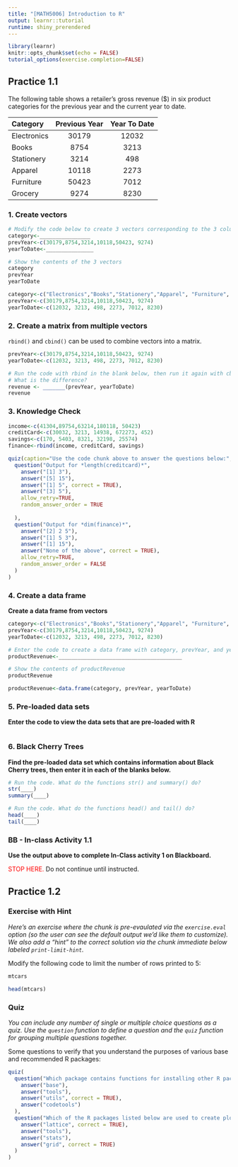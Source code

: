 ```yaml
---
title: "[MATH5006] Introduction to R"
output: learnr::tutorial
runtime: shiny_prerendered
---
```


```r
library(learnr)
knitr::opts_chunk$set(echo = FALSE)
tutorial_options(exercise.completion=FALSE)
```


## Practice 1.1 {data-progressive=TRUE}

The following table shows a retailer's gross revenue ($) in six product categories for the previous year and the current year to date.

|Category |Previous Year |Year To Date|
|:-------|:-------:|:---------:|
|Electronics|30179|12032|
|Books|8754|3213|
|Stationery|3214|498|
|Apparel|10118|2273|
|Furniture|50423|7012|
|Grocery|9274|8230|


### 1. Create vectors

```r
# Modify the code below to create 3 vectors corresponding to the 3 columns in the table
category<-________________
prevYear<-c(30179,8754,3214,10118,50423, 9274)
yearToDate<-_______________

# Show the contents of the 3 vectors  
category
prevYear
yearToDate
```

```r
category<-c("Electronics","Books","Stationery","Apparel", "Furniture", "Grocery")
prevYear<-c(30179,8754,3214,10118,50423, 9274)
yearToDate<-c(12032, 3213, 498, 2273, 7012, 8230)
```


### 2. Create a matrix from multiple vectors

`rbind()` and `cbind()` can be used to combine vectors into a matrix.

```r
prevYear<-c(30179,8754,3214,10118,50423, 9274)
yearToDate<-c(12032, 3213, 498, 2273, 7012, 8230)

# Run the code with rbind in the blank below, then run it again with cbind
# What is the difference?
revenue <- _______(prevYear, yearToDate)
revenue
```

### 3. Knowledge Check

```r
income<-c(41304,89754,63214,180118, 50423)
creditCard<-c(30032, 3213, 14938, 672273, 452)
savings<-c(170, 5403, 8321, 32198, 25574)
finance<-rbind(income, creditCard, savings)
```

```r
quiz(caption="Use the code chunk above to answer the questions below:",
  question("Output for *length(creditcard)*",
    answer("[1] 3"),
    answer("[5] 15"),
    answer("[1] 5", correct = TRUE),
    answer("[3] 5"),
    allow_retry=TRUE,
    random_answer_order = TRUE
    
  ),
  question("Output for *dim(finance)*",
    answer("[2] 2 5"),
    answer("[1] 5 3"),
    answer("[1] 15"),
    answer("None of the above", correct = TRUE),
    allow_retry=TRUE,
    random_answer_order = FALSE
  )
)
```



### 4. Create a data frame

**Create a data frame from vectors**

```r
category<-c("Electronics","Books","Stationery","Apparel", "Furniture", "Grocery")
prevYear<-c(30179,8754,3214,10118,50423, 9274)
yearToDate<-c(12032, 3213, 498, 2273, 7012, 8230)

# Enter the code to create a data frame with category, prevYear, and yearToDate as variables
productRevenue<-_______________________________________

# Show the contents of productRevenue
productRevenue
```

```r
productRevenue<-data.frame(category, prevYear, yearToDate)
```



### 5. Pre-loaded data sets

**Enter the code to view the data sets that are pre-loaded with R**

```r

```

### 6. Black Cherry Trees

**Find the pre-loaded data set which contains information about Black Cherry trees, then enter it in each of the blanks below.**

```r
# Run the code. What do the functions str() and summary() do?
str(____)
summary(____)
```


```r
# Run the code. What do the functions head() and tail() do?
head(____)
tail(____)
```


### BB - In-class Activity 1.1

**Use the output above to complete In-Class activity 1 on Blackboard.**

<font color="red">STOP HERE.</font> Do not continue until instructed.

## Practice 1.2

### Exercise with Hint

*Here's an exercise where the chunk is pre-evaulated via the `exercise.eval` option (so the user can see the default output we'd like them to customize). We also add a "hint" to the correct solution via the chunk immediate below labeled `print-limit-hint`.*

Modify the following code to limit the number of rows printed to 5:

```r
mtcars
```

```r
head(mtcars)
```

### Quiz

*You can include any number of single or multiple choice questions as a quiz. Use the `question` function to define a question and the `quiz` function for grouping multiple questions together.*

Some questions to verify that you understand the purposes of various base and recommended R packages:

```r
quiz(
  question("Which package contains functions for installing other R packages?",
    answer("base"),
    answer("tools"),
    answer("utils", correct = TRUE),
    answer("codetools")
  ),
  question("Which of the R packages listed below are used to create plots?",
    answer("lattice", correct = TRUE),
    answer("tools"),
    answer("stats"),
    answer("grid", correct = TRUE)
  )
)
```
